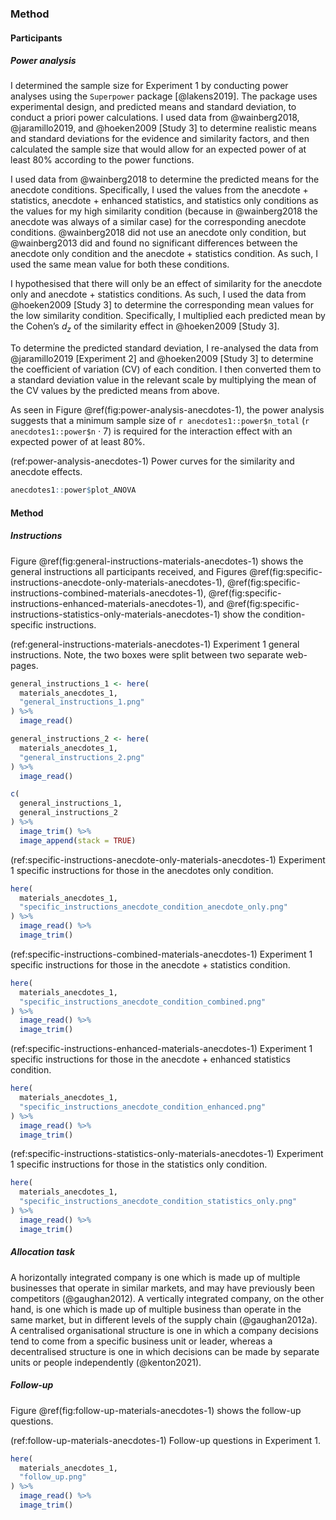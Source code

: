 ### Method {#method-anecdotes-1-appendix}

#### Participants

##### Power analysis {#power-analysis-anecdotes-1}

I determined the sample size for Experiment 1 by conducting power analyses using
the `Superpower` package [@lakens2019]. The package uses experimental design,
and predicted means and standard deviation, to conduct a priori power
calculations. I used data from @wainberg2018, @jaramillo2019, and @hoeken2009
[Study 3] to determine realistic means and standard deviations for the evidence
and similarity factors, and then calculated the sample size that would allow for
an expected power of at least 80% according to the power functions.

I used data from @wainberg2018 to determine the predicted means for the anecdote
conditions. Specifically, I used the values from the anecdote + statistics,
anecdote + enhanced statistics, and statistics only conditions as the values for
my high similarity condition (because in @wainberg2018 the anecdote was always
of a similar case) for the corresponding anecdote conditions. @wainberg2018 did
not use an anecdote only condition, but @wainberg2013 did and found no
significant differences between the anecdote only condition and the anecdote +
statistics condition. As such, I used the same mean value for both these
conditions.

I hypothesised that there will only be an effect of similarity for the anecdote
only and anecdote + statistics conditions. As such, I used the data from
@hoeken2009 [Study 3] to determine the corresponding mean values for the low
similarity condition. Specifically, I multiplied each predicted mean by the
Cohen's $d_z$ of the similarity effect in @hoeken2009 [Study 3].

To determine the predicted standard deviation, I re-analysed the data from
@jaramillo2019 [Experiment 2] and @hoeken2009 [Study 3] to determine the
coefficient of variation (CV) of each condition. I then converted them to a
standard deviation value in the relevant scale by multiplying the mean of the CV
values by the predicted means from above.

As seen in Figure \@ref(fig:power-analysis-anecdotes-1), the power analysis
suggests that a minimum sample size of `r anecdotes1::power$n_total`
(`r anecdotes1::power$n` $\cdot$ 7) is required for the interaction effect with
an expected power of at least 80%.

(ref:power-analysis-anecdotes-1) Power curves for the similarity and anecdote effects.

```r
anecdotes1::power$plot_ANOVA
```

#### Method

##### Instructions {#instructions-materials-anecdotes-1-appendix}

Figure \@ref(fig:general-instructions-materials-anecdotes-1) shows the general
instructions all participants received, and
Figures \@ref(fig:specific-instructions-anecdote-only-materials-anecdotes-1), \@ref(fig:specific-instructions-combined-materials-anecdotes-1), \@ref(fig:specific-instructions-enhanced-materials-anecdotes-1),
and \@ref(fig:specific-instructions-statistics-only-materials-anecdotes-1) show
the condition-specific instructions.

(ref:general-instructions-materials-anecdotes-1) Experiment 1 general instructions. Note, the two boxes were split between two separate web-pages.

```r
general_instructions_1 <- here(
  materials_anecdotes_1,
  "general_instructions_1.png"
) %>%
  image_read()

general_instructions_2 <- here(
  materials_anecdotes_1,
  "general_instructions_2.png"
) %>%
  image_read()

c(
  general_instructions_1,
  general_instructions_2
) %>%
  image_trim() %>%
  image_append(stack = TRUE)
```

(ref:specific-instructions-anecdote-only-materials-anecdotes-1) Experiment 1 specific instructions for those in the anecdotes only condition.

```r
here(
  materials_anecdotes_1,
  "specific_instructions_anecdote_condition_anecdote_only.png"
) %>%
  image_read() %>%
  image_trim()
```

(ref:specific-instructions-combined-materials-anecdotes-1) Experiment 1 specific instructions for those in the anecdote + statistics condition.

```r
here(
  materials_anecdotes_1,
  "specific_instructions_anecdote_condition_combined.png"
) %>%
  image_read() %>%
  image_trim()
```

(ref:specific-instructions-enhanced-materials-anecdotes-1) Experiment 1 specific instructions for those in the anecdote + enhanced statistics condition.

```r
here(
  materials_anecdotes_1,
  "specific_instructions_anecdote_condition_enhanced.png"
) %>%
  image_read() %>%
  image_trim()
```

(ref:specific-instructions-statistics-only-materials-anecdotes-1) Experiment 1 specific instructions for those in the statistics only condition.

```r
here(
  materials_anecdotes_1,
  "specific_instructions_anecdote_condition_statistics_only.png"
) %>%
  image_read() %>%
  image_trim()
```

##### Allocation task {#allocation-materials-anecdotes-1}

A horizontally integrated company is one which is made up of multiple businesses
that operate in similar markets, and may have previously been competitors
(@gaughan2012). A vertically integrated company, on the other hand, is one which
is made up of multiple business than operate in the same market, but in
different levels of the supply chain (@gaughan2012a). A centralised
organisational structure is one in which a company decisions tend to come from a
specific business unit or leader, whereas a decentralised structure is one in
which decisions can be made by separate units or people independently
(@kenton2021).

##### Follow-up {#follow-up-materials-anecdotes-1}

Figure \@ref(fig:follow-up-materials-anecdotes-1) shows the follow-up questions.

(ref:follow-up-materials-anecdotes-1) Follow-up questions in Experiment 1.

```r
here(
  materials_anecdotes_1,
  "follow_up.png"
) %>%
  image_read() %>%
  image_trim()
```
